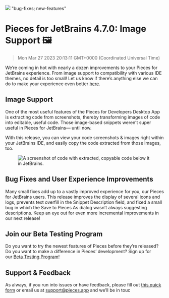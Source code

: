 ![](https://uploads-ssl.webflow.com/6143afec68f555387049efb3/63d139841e8a5306819d6101_JetBrains4_7_0_0548554dcb0c9722b3e51c94ba5f0b93_2000.jpeg)
"bug-fixes; new-features"
# Pieces for JetBrains 4.7.0: Image Support 🖼️
> Mon Mar 27 2023 20:13:11 GMT+0000 (Coordinated Universal Time)
<p>We’re coming in hot with nearly a dozen improvements to your Pieces for JetBrains experience. From image support to compatibility with various IDE themes, no detail is too small! Let us know if there’s anything else we can do to make your experience even better <a href="https://getpieces.typeform.com/to/mCjBSIjF" target="_blank" rel="noopener noreferrer">here</a>.</p><h2 id="5cgva">Image Support</h2><p>One of the most useful features of the Pieces for Developers Desktop App is extracting code from screenshots, thereby transforming images of code into editable, useful code. Those image-based snippets weren’t super useful in Pieces for JetBrains— until now.</p><p>With this release, you can view your code screenshots &amp; images right within your JetBrains IDE, and easily copy the code extracted from those images, too.</p><figure class="w-richtext-figure-type-image w-richtext-align-center" data-rt-type="image" data-rt-align="center"><div><img alt="A screenshot of code with extracted, copyable code below it in JetBrains." src="https://uploads-ssl.webflow.com/6143afec68f555387049efb3/63d139851e8a5341569d61f0_Screenshot2023-01-23at1_53_59PM_a89dde1b0c04857152a76e20d44ec6fa_800.jpeg" /></div></figure><h2 id="667o1">Bug Fixes and User Experience Improvements</h2><p>Many small fixes add up to a vastly improved experience for you, our Pieces for JetBrains users. This release improves the display of several icons and logs, prevents text overfill in the Snippet Description field, and fixed a small bug in which the Save to Pieces As dialog wasn’t always suggesting descriptions. Keep an eye out for even more incremental improvements in our next release!</p><h2 id="bh9pl">Join our Beta Testing Program</h2><p>Do you want to try the newest features of Pieces before they’re released? Do you want to make a difference in Pieces’ development? Sign up for our <a href="https://getpieces.typeform.com/to/XGGlUqEI" target="_blank" rel="noopener noreferrer">Beta Testing Program</a>!</p><h2 id="89olq">Support &amp; Feedback</h2><p>As always, if you run into issues or have feedback, please fill out <a href="https://getpieces.typeform.com/to/mCjBSIjF" target="_blank" rel="noopener noreferrer">this quick form</a> or email us at <a href="mailto:support@pieces.app" target="_blank" rel="noopener noreferrer">support@pieces.app</a> and we’ll be in touc
